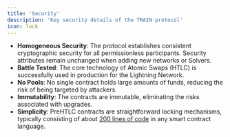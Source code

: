 ```yaml
---
title: 'Security'
description: 'Key security details of the TRAIN protocol'
icon: lock
---
```


- **Homogeneous Security**: The protocol establishes consistent cryptographic security for all permissionless participants. Security attributes remain unchanged when adding new networks or Solvers.
- **Battle Tested**: The core technology of Atomic Swaps (HTLC) is successfully used in production for the Lightning Network.
- **No Pools**: No single contract holds large amounts of funds, reducing the risk of being targeted by attackers.
- **Immutability**: The contracts are immutable, eliminating the risks associated with upgrades.
- **Simplicity**: PreHTLC contracts are straightforward locking mechanisms, typically consisting of about [200 lines of code](https://github.com/TrainProtocol/contracts/blob/main/chains/evm/solidity/contracts/Train.sol) in any smart contract language.